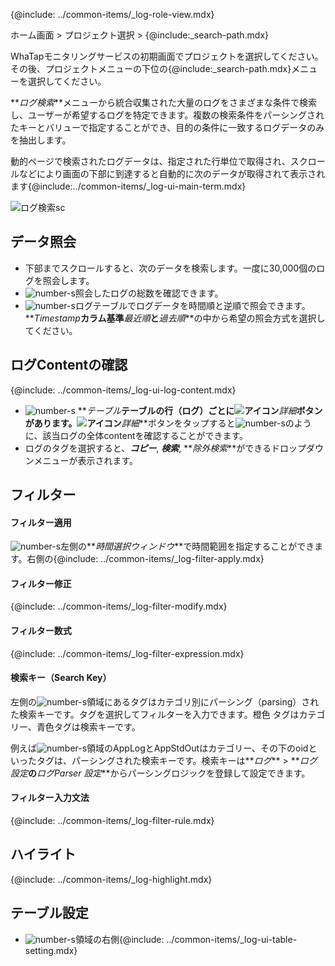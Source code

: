 {@include: ../common-items/_log-role-view.mdx}

ホーム画面 > プロジェクト選択 > {@include:\_search-path.mdx}

WhaTapモニタリングサービスの初期画面でプロジェクトを選択してください。その後、プロジェクトメニューの下位の{@include:\_search-path.mdx}メニューを選択してください。 

**_ログ検索_**メニューから統合収集された大量のログをさまざまな条件で検索し、ユーザーが希望するログを特定できます。複数の検索条件をパーシングされたキーとバリューで指定することができ、目的の条件に一致するログデータのみを抽出します。 

動的ページで検索されたログデータは、指定された行単位で取得され、スクロールなどにより画面の下部に到達すると自動的に次のデータが取得されて表示されます{@include:../common-items/_log-ui-main-term.mdx}

![ログ検索sc](/img/log-search.png)


## データ照会

-   下部までスクロールすると、次のデータを検索します。一度に30,000個のログを照会します。
-   ![number-s](/img/number-03.png)照会したログの総数を確認できます。 
-   ![number-s](/img/number-03.png)ログテーブルでログデータを時間順と逆順で照会できます。**_Timestamp_**カラム基準**_最近順_**と**_過去順_**の中から希望の照会方式を選択してください。


## ログContentの確認

{@include: ../common-items/_log-ui-log-content.mdx}

-   ![number-s](/img/number-03.png) **_テーブル_**テーブルの行（ログ）ごとに![アイコン](/img/ic-caret-right.svg)**_詳細_**ボタンがあります。![アイコン](/img/ic-caret-right.svg)**_詳細_**ボタンをタップすると![number-s](/img/number-04.png)のように、該当ログの全体contentを確認することができます。
-   ログのタグを選択すると、**_コピー_**, **_検索_**, **_除外検索_**ができるドロップダウンメニューが表示されます。

## フィルター

#### フィルター適用

![number-s](/img/number-01.png)左側の**_時間選択ウィンドウ_**で時間範囲を指定することができます。右側の{@include: ../common-items/_log-filter-apply.mdx} 

#### フィルター修正

{@include: ../common-items/_log-filter-modify.mdx}

#### フィルター数式

{@include: ../common-items/_log-filter-expression.mdx}

#### 検索キー（Search Key）

左側の![number-s](/img/number-02.png)領域にあるタグはカテゴリ別にパーシング（parsing）された検索キーです。タグを選択してフィルターを入力できます。<span class='logwr'>橙色</span> タグはカテゴリー、<span class='lowfg'>青色</span>タグは検索キーです。

例えば![number-s](/img/number-02.png)領域の<span class='logwr'>AppLog</span>と<span class='logwr'>AppStdOut</span>はカテゴリー、その下の<span class='lowfg'>oid</span>といったタグは、パーシングされた検索キーです。検索キーは**_ログ_** > **_ログ設定_**の**_ログParser 設定_**からパーシングロジックを登録して設定できます。

#### フィルター入力文法

{@include: ../common-items/_log-filter-rule.mdx}

## ハイライト

{@include: ../common-items/_log-highlight.mdx}

## テーブル設定

-   ![number-s](/img/number-03.png)領域の右側{@include: ../common-items/_log-ui-table-setting.mdx}
